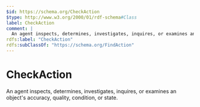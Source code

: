 ```yaml
---
$id: https://schema.org/CheckAction
$type: http://www.w3.org/2000/01/rdf-schema#Class
label: CheckAction
comment: |
  An agent inspects, determines, investigates, inquires, or examines an object's accuracy, quality, condition, or state.
rdfs:label: "CheckAction"
rdfs:subClassOf: "https://schema.org/FindAction"
---
```


# CheckAction

An agent inspects, determines, investigates, inquires, or examines an object's accuracy, quality, condition, or state.

